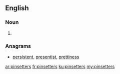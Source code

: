 ==English==

===Noun===
{{head|en|plural}}

# {{plural of|pinsetter|lang=en|nocat=1}}

===Anagrams===
* [[persistent#English|persistent]], [[presentist#English|presentist]], [[prettiness#English|prettiness]]

[[ar:pinsetters]]
[[fr:pinsetters]]
[[ku:pinsetters]]
[[my:pinsetters]]